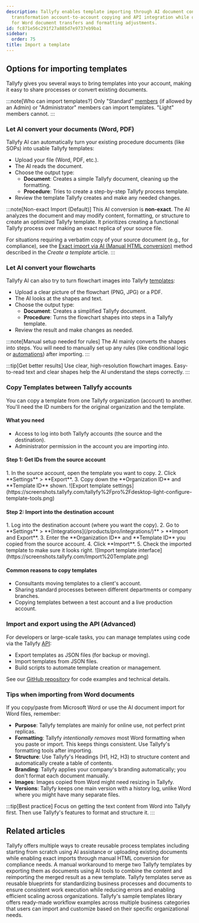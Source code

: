 ```yaml
---
description: Tallyfy enables template importing through AI document conversion flowchart
  transformation account-to-account copying and API integration while offering guidance
  for Word document transfers and formatting adjustments.
id: fc871e56c291f27a885d7e9737eb9ba1
sidebar:
  order: 75
title: Import a template
---
```



## Options for importing templates

Tallyfy gives you several ways to bring templates into your account, making it easy to share processes or convert existing documents.

:::note[Who can import templates?]
Only "Standard" [members](/products/pro/documenting/members/) (if allowed by an Admin) or "Administrator" members can import templates. "Light" members cannot.
:::

### Let AI convert your documents (Word, PDF)

Tallyfy AI can automatically turn your existing procedure documents (like SOPs) into usable Tallyfy templates:

- Upload your file (Word, PDF, etc.).
- The AI reads the document.
- Choose the output type:
  - **Document**: Creates a simple Tallyfy document, cleaning up the formatting.
  - **Procedure**: Tries to create a step-by-step Tallyfy process template.
- Review the template Tallyfy creates and make any needed changes.

:::note[Non-exact Import (Default)]
This AI conversion is **non-exact**. The AI analyzes the document and may modify content, formatting, or structure to create an optimized Tallyfy template. It prioritizes creating a functional Tallyfy process over making an exact replica of your source file.

For situations requiring a verbatim copy of your source document (e.g., for compliance), see the [Exact import via AI (Manual HTML conversion)](/products/pro/documenting/templates/create-template/#exact-import-via-ai-manual-html-conversion) method described in the *Create a template* article.
:::

### Let AI convert your flowcharts

Tallyfy AI can also try to turn flowchart images into Tallyfy [templates](/products/pro/documenting/templates/):

- Upload a clear picture of the flowchart (PNG, JPG) or a PDF.
- The AI looks at the shapes and text.
- Choose the output type:
  - **Document**: Creates a simplified Tallyfy document.
  - **Procedure**: Turns the flowchart shapes into steps in a Tallyfy template.
- Review the result and make changes as needed.

:::note[Manual setup needed for rules]
The AI mainly converts the shapes into steps. You will need to manually set up any rules (like conditional logic or [automations](/products/pro/documenting/templates/automations/)) after importing.
:::

:::tip[Get better results]
Use clear, high-resolution flowchart images. Easy-to-read text and clear shapes help the AI understand the steps correctly.
:::

### Copy Templates between Tallyfy accounts

You can copy a template from one Tallyfy organization (account) to another. You'll need the ID numbers for the original organization and the template.

#### What you need
- Access to log into both Tallyfy accounts (the source and the destination).
- Administrator permission in the account you are importing *into*.

#### Step 1: Get IDs from the source account
<Steps>
1. In the source account, open the template you want to copy.
2. Click **Settings** > **Export**.
3. Copy down the **Organization ID** and **Template ID** shown.
   ![Export template settings](https://screenshots.tallyfy.com/tallyfy%2Fpro%2Fdesktop-light-configure-template-tools.png)
</Steps>

#### Step 2: Import into the destination account
<Steps>
1. Log into the destination account (where you want the copy).
2. Go to **Settings** > **[Integrations](/products/pro/integrations/)** > **Import and Export**.
3. Enter the **Organization ID** and **Template ID** you copied from the source account.
4. Click **Import**.
5. Check the imported template to make sure it looks right.
   ![Import template interface](https://screenshots.tallyfy.com/Import%20Template.png)
</Steps>

#### Common reasons to copy templates
- Consultants moving templates to a client's account.
- Sharing standard processes between different departments or company branches.
- Copying templates between a test account and a live production account.

### Import and export using the API (Advanced)

For developers or large-scale tasks, you can manage templates using code via the Tallyfy [API](/products/pro/integrations/open-api/):

- Export templates as JSON files (for backup or moving).
- Import templates from JSON files.
- Build scripts to automate template creation or management.

See our [GitHub repository](https://github.com/tallyfy/api-support/) for code examples and technical details.

### Tips when importing from Word documents

If you copy/paste from Microsoft Word or use the AI document import for Word files, remember:

- **Purpose**: Tallyfy templates are mainly for online use, not perfect print replicas.
- **Formatting**: Tallyfy *intentionally removes* most Word formatting when you paste or import. This keeps things consistent. Use Tallyfy's formatting tools after importing.
- **Structure**: Use Tallyfy's Headings (H1, H2, H3) to structure content and automatically create a table of contents.
- **Branding**: Tallyfy applies your company's branding automatically; you don't format each document manually.
- **Images**: Images copied from Word might need resizing in Tallyfy.
- **Versions**: Tallyfy keeps one main version with a history log, unlike Word where you might have many separate files.

:::tip[Best practice]
Focus on getting the text content from Word into Tallyfy first. Then use Tallyfy's features to format and structure it.
:::


## Related articles
<CardGrid>
<LinkTitleCard header="<b>Templates > How to create templates in Tallyfy</b>" href="/products/pro/documenting/templates/create-template/" > Tallyfy offers multiple ways to create reusable process templates including starting from scratch using AI assistance or uploading existing documents while enabling exact imports through manual HTML conversion for compliance needs. </LinkTitleCard>
<LinkTitleCard header="<b>How To > How to merge two process templates into one</b>" href="/products/pro/tutorials/how-to/how-to-merge-two-process-templates/" > A manual workaround to merge two Tallyfy templates by exporting them as documents using AI tools to combine the content and reimporting the merged result as a new template. </LinkTitleCard>
<LinkTitleCard header="<b>Documenting > Templates</b>" href="/products/pro/documenting/templates/" > Tallyfy templates serve as reusable blueprints for standardizing business processes and documents to ensure consistent work execution while reducing errors and enabling efficient scaling across organizations. </LinkTitleCard>
<LinkTitleCard header="<b>Templates > Sample templates</b>" href="/products/pro/documenting/templates/how-can-i-access-tallyfys-sample-templates/" > Tallyfy's sample templates library offers ready-made workflow examples across multiple business categories that users can import and customize based on their specific organizational needs. </LinkTitleCard>
</CardGrid>